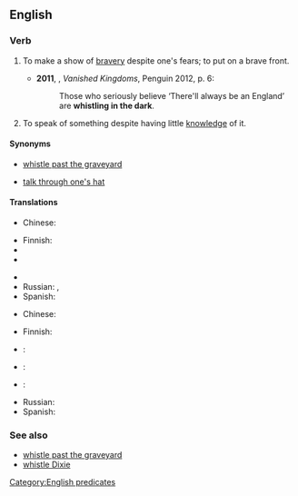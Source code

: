 ==English==

===Verb===
{{head|en|verb|head=[[whistle]] [[in]] [[the]] [[dark]]}}

# {{context|colloquial|lang=en}} To make a show of [[bravery]] despite one's fears; to put on a brave front.
#* '''2011''', {{w|Norman Davies}}, ''Vanished Kingdoms'', Penguin 2012, p. 6:
#*: Those who seriously believe ‘There'll always be an England’ are '''whistling in the dark'''.
# {{context|idiomatic|US|lang=en}} To speak of something despite having little [[knowledge]] of it.

====Synonyms====
* {{sense|make a show of bravery}} [[whistle past the graveyard]]
* {{sense|speak of something without knowledge}} [[talk through one's hat]]

====Translations====
{{trans-top|make a show of bravery}}
* Chinese:
*: {{trreq|cmn}}
* Finnish: {{t|fi|vislailla}}
* {{trreq|fr}}
* {{trreq|de}}
{{trans-mid}}
* {{trreq|ja}}
* Russian: {{t|ru|бодриться|tr=bodrítʹsja|sc=Cyrl}}, {{t|ru|напускать на себя спокойствие|tr=napuskatʹ na sebja spokojstvije|sc=Cyrl}}
* Spanish: {{t|es|[[poner]] [[buena]] [[cara]]}}
{{trans-bottom}}

{{trans-top|speak without knowledge}}
* Chinese:
*: {{trreq|cmn}}
* Finnish: {{t|fi|puhua läpiä päähänsä}}
* {{trreq|fr}}:
{{trans-mid}}
* {{trreq|de}}:
* {{trreq|ja}}:
* Russian: {{t|ru|говорить не зная ничего толком|tr=govorítʹ ne znája ničevó tólkom|sc=Cyrl}}
* Spanish: {{t|es|mojonear}}
{{trans-bottom}}

=== See also ===
* [[whistle past the graveyard]]
* [[whistle Dixie]]

[[Category:English predicates]]
